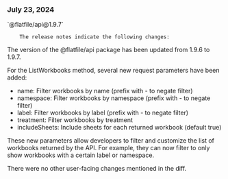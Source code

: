 ### July 23, 2024

<div style={{ display: "table", width: "auto" }}>

  <div style={{ display: "table-row", width: "auto" }}>
      <Snippet file="chips/dataxp.mdx" />
        <div style={{ float: "left", display: "table-column", paddingLeft: "30px", width: "calc(80% - 30px)" }}>
        `@flatfile/api@1.9.7`

        The release notes indicate the following changes:

The version of the @flatfile/api package has been updated from 1.9.6 to 1.9.7.

For the ListWorkbooks method, several new request parameters have been added:

- name: Filter workbooks by name (prefix with - to negate filter)
- namespace: Filter workbooks by namespace (prefix with - to negate filter) 
- label: Filter workbooks by label (prefix with - to negate filter)
- treatment: Filter workbooks by treatment
- includeSheets: Include sheets for each returned workbook (default true)

These new parameters allow developers to filter and customize the list of workbooks returned by the API. For example, they can now filter to only show workbooks with a certain label or namespace.

There were no other user-facing changes mentioned in the diff.
        </div>
  </div>

</div>
